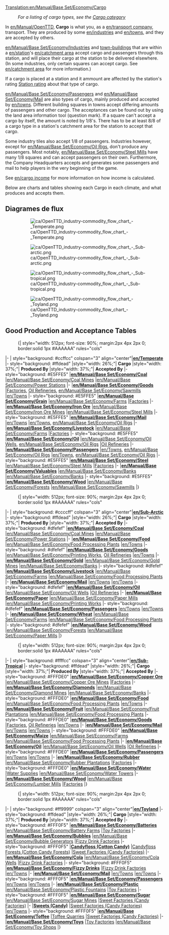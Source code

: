 [[Translation:en/Manual/Base Set/Economy/Cargo]]
{{ca/Traducció|Cargo|25}}
{{ca/Taula de contingut}}
:''For a listing of cargo types, see the [[:Category:en/Cargo|Cargo category]]''

In [[en/Manual/OpenTTD]], '''Cargo''' is what you, as a [[en/transport company]], transport. They are produced by some [[en/industries]] and [[en/towns]], and they are accepted by others. 

[[en/Manual/Base Set/Economy/Industries]] and [[en/Town|town-buildings]] that are within a [[en/station]]'s [[en/catchment area]] accept cargo and passengers through this station, and will place their cargo at the station to be delivered elsewhere. (In some industries, only certain squares can accept cargo. See [[en/catchment area]] for more information.)

If a cargo is placed at a station and it ammount are affected by the station's rating [[en/Manual/Game mechanics#Station rating|Station rating]] about that type of cargo.

[[en/Manual/Base Set/Economy/Passengers]] and [[en/Manual/Base Set/Economy/Mail]] are also types of cargo, mainly produced and accepted by [[en/town]]s. Different building squares in towns accept differing amounts of passengers and other cargo. The acceptances can be found out by using the land area information tool (question mark). If a square can't accept a cargo by itself, the amount is noted by 1/8's. There has to be at least 8/8 of a cargo type in a station's catchment area for the station to accept that cargo.

Some industry tiles also accept 1/8 of passengers. Industries however, except for [[en/Manual/Base Set/Economy/Oil Rig]]s, don't produce any passengers. Most notably, [[en/Manual/Base Set/Economy/Steel Mill]]s have many 1/8 squares and can accept passengers on their own. Furthermore, the Company Headquarters accepts and generates some passengers and mail to help players in the very beginning of the game.

See [[en/cargo income]] for more information on how income is calculated.

Below are charts and tables showing each Cargo in each climate, and what produces and accepts them.

==Diagrames de flux==
:[[File:ca/OpenTTD industry-commodity flow chart - Temperate.png|border]]

:[[File:ca/OpenTTD industry-commodity flow chart - Sub-arctic.png|border]]

:[[File:ca/OpenTTD industry-commodity flow chart - Sub-tropical.png|border]]

:[[File:ca/OpenTTD industry-commodity flow chart - Toyland.png|border]]

==Good Production and Acceptance Tables==

:{| {{en/Wikitable}} style="width: 512px; font-size: 90%; margin:2px 4px 2px 0; border:solid 1px #AAAAAA" rules="cols"
|- 
| style="background: #ccffcc" colspan="3" align="center"|'''[[en/Temperate]]'''
|- style="background: #ffdead"
|style="width: 26%;"| '''Cargo'''
|style="width: 37%;"| '''Produced By'''
|style="width: 37%;"| '''Accepted By'''
|- style="background: #E5FFE5"
|'''[[en/Manual/Base Set/Economy/Coal]]'''
|[[en/Manual/Base Set/Economy/Coal Mine]]s
|[[en/Manual/Base Set/Economy/Power Station]]s
|-
|'''[[en/Manual/Base Set/Economy/Goods]]'''
|[[en/Manual/Base Set/Economy/Factory|Factories]], [[en/Manual/Base Set/Economy/Oil Refinery|Oil Refineries]], [[en/Manual/Base Set/Economy/Sawmill]]s
|[[en/Town]]s
|- style="background: #E5FFE5"
|'''[[en/Manual/Base Set/Economy/Grain]]'''
|[[en/Manual/Base Set/Economy/Farm]]s
|[[en/Manual/Base Set/Economy/Factory|Factories]]
|-
|'''[[en/Manual/Base Set/Economy/Iron Ore]]'''
|[[en/Manual/Base Set/Economy/Iron Ore Mine]]s
|[[en/Manual/Base Set/Economy/Steel Mill]]s
|- style="background: #E5FFE5"
|'''[[en/Manual/Base Set/Economy/Mail]]'''
|[[en/Town]]s
|[[en/Town]]s, [[en/Manual/Base Set/Economy/Oil Rig]]s
|-
|'''[[en/Manual/Base Set/Economy/Livestock]]'''
|[[en/Manual/Base Set/Economy/Farm]]s
|[[en/Manual/Base Set/Economy/Factory|Factories]]
|- style="background: #E5FFE5"
|'''[[en/Manual/Base Set/Economy/Oil]]'''
|[[en/Manual/Base Set/Economy/Oil Wells]], [[en/Manual/Base Set/Economy/Oil Rig]]s
|[[en/Manual/Base Set/Economy/Oil Refinery|Oil Refineries]]
|-
|'''[[en/Manual/Base Set/Economy/Passengers]]'''
|[[en/Town]]s, [[en/Manual/Base Set/Economy/Oil Rig]]s
|[[en/Town]]s, [[en/Manual/Base Set/Economy/Oil Rig]]s
|- style="background: #E5FFE5"
|'''[[en/Manual/Base Set/Economy/Steel]]'''
|[[en/Manual/Base Set/Economy/Steel Mill]]s
|[[en/Manual/Base Set/Economy/Factory|Factories]]
|-
|'''[[en/Manual/Base Set/Economy/Valuables]]'''
|[[en/Manual/Base Set/Economy/Bank]]s
|[[en/Manual/Base Set/Economy/Bank]]s
|- style="background: #E5FFE5"
|'''[[en/Manual/Base Set/Economy/Wood]]'''
|[[en/Manual/Base Set/Economy/Forest]]s
|[[en/Manual/Base Set/Economy/Sawmill]]s
|}

:{| {{en/Wikitable}} style="width: 512px; font-size: 90%; margin:2px 4px 2px 0; border:solid 1px #AAAAAA" rules="cols"
|- 
| style="background: #ccccff" colspan="3" align="center"|'''[[en/Sub-Arctic]]'''
|- style="background: #ffdead"
|style="width: 26%;"| '''Cargo'''
|style="width: 37%;"| '''Produced By'''
|style="width: 37%;"| '''Accepted By'''
|- style="background: #dfefef"
|'''[[en/Manual/Base Set/Economy/Coal]]'''
|[[en/Manual/Base Set/Economy/Coal Mine]]s
|[[en/Manual/Base Set/Economy/Power Station]]s
|-
|'''[[en/Manual/Base Set/Economy/Food]]'''
|[[en/Manual/Base Set/Economy/Food Processing Plant]]s
|[[en/Town]]s
|- style="background: #dfefef"
|'''[[en/Manual/Base Set/Economy/Goods]]'''
|[[en/Manual/Base Set/Economy/Printing Works]], [[en/Manual/Base Set/Economy/Oil Refinery|Oil Refineries]]
|[[en/Town]]s
|-
|'''[[en/Manual/Base Set/Economy/Gold]]'''
|[[en/Manual/Base Set/Economy/Gold Mine]]s
|[[en/Manual/Base Set/Economy/Bank]]s
|- style="background: #dfefef"
|'''[[en/Manual/Base Set/Economy/Livestock]]'''
|[[en/Manual/Base Set/Economy/Farm]]s
|[[en/Manual/Base Set/Economy/Food Processing Plant]]s
|-
|'''[[en/Manual/Base Set/Economy/Mail]]'''
|[[en/Town]]s
|[[en/Town]]s
|- style="background: #dfefef"
|'''[[en/Manual/Base Set/Economy/Oil]]'''
|[[en/Manual/Base Set/Economy/Oil Wells]]
|[[en/Manual/Base Set/Economy/Oil Refinery|Oil Refineries]]
|-
|'''[[en/Manual/Base Set/Economy/Paper]]'''
|[[en/Manual/Base Set/Economy/Paper Mill]]s
|[[en/Manual/Base Set/Economy/Printing Works]]
|- style="background: #dfefef"
|'''[[en/Manual/Base Set/Economy/Passengers]]'''
|[[en/Town]]s
|[[en/Town]]s
|-
|'''[[en/Manual/Base Set/Economy/Wheat]]'''
|[[en/Manual/Base Set/Economy/Farm]]s
|[[en/Manual/Base Set/Economy/Food Processing Plant]]s
|- style="background: #dfefef"
|'''[[en/Manual/Base Set/Economy/Wood]]'''
|[[en/Manual/Base Set/Economy/Forest]]s
|[[en/Manual/Base Set/Economy/Paper Mill]]s
|}

:{| {{en/Wikitable}} style="width: 512px; font-size: 90%; margin:2px 4px 2px 0; border:solid 1px #AAAAAA" rules="cols"
|- 
| style="background: #ffffcc" colspan="3" align="center"|'''[[en/Sub-Tropical]]'''
|- style="background: #ffdead"
|style="width: 26%;"| '''Cargo'''
|style="width: 37%;"| '''Produced By'''
|style="width: 37%;"| '''Accepted By'''
|- style="background: #FFFDE0"
|'''[[en/Manual/Base Set/Economy/Copper Ore]]'''
|[[en/Manual/Base Set/Economy/Copper Ore Mine]]s
|[[en/Manual/Base Set/Economy/Factory|Factories]]
|-
|'''[[en/Manual/Base Set/Economy/Diamonds]]'''
|[[en/Manual/Base Set/Economy/Diamond Mine]]s
|[[en/Manual/Base Set/Economy/Bank]]s
|- style="background: #FFFDE0"
|'''[[en/Manual/Base Set/Economy/Food]]'''
|[[en/Manual/Base Set/Economy/Food Processing Plant]]s
|[[en/Town]]s
|-
|'''[[en/Manual/Base Set/Economy/Fruit]]'''
|[[en/Manual/Base Set/Economy/Fruit Plantation]]s
|[[en/Manual/Base Set/Economy/Food Processing Plant]]s
|- style="background: #FFFDE0"
|'''[[en/Manual/Base Set/Economy/Goods]]'''
|[[en/Manual/Base Set/Economy/Factory|Factories]], [[en/Manual/Base Set/Economy/Oil Refinery|Oil Refineries]]
|[[en/Town]]s
|-
|'''[[en/Manual/Base Set/Economy/Mail]]'''
|[[en/Town]]s
|[[en/Town]]s
|- style="background: #FFFDE0"
|'''[[en/Manual/Base Set/Economy/Maize]]'''
|[[en/Manual/Base Set/Economy/Farm]]s
|[[en/Manual/Base Set/Economy/Food Processing Plant]]s
|-
|'''[[en/Manual/Base Set/Economy/Oil]]'''
|[[en/Manual/Base Set/Economy/Oil Wells]]
|[[en/Manual/Base Set/Economy/Oil Refinery|Oil Refineries]]
|- style="background: #FFFDE0"
|'''[[en/Manual/Base Set/Economy/Passengers]]'''
|[[en/Town]]s
|[[en/Town]]s
|-
|'''[[en/Manual/Base Set/Economy/Rubber]]'''
|[[en/Manual/Base Set/Economy/Rubber Plantation]]s
|[[en/Manual/Base Set/Economy/Factory|Factories]]
|- style="background: #FFFDE0"
|'''[[en/Manual/Base Set/Economy/Water]]'''
|[[en/Manual/Base Set/Economy/Water Supply|Water Supplies]]
|[[en/Manual/Base Set/Economy/Water Tower]]s
|-
|'''[[en/Manual/Base Set/Economy/Wood]]'''
|[[en/Manual/Base Set/Economy/Lumber Mill]]s
|[[en/Manual/Base Set/Economy/Factory|Factories]]
|}

:{| {{en/Wikitable}} style="width: 512px; font-size: 90%; margin:2px 4px 2px 0; border:solid 1px #AAAAAA" rules="cols"
|- 
| style="background: #ff9999" colspan="3" align="center"|'''[[en/Toyland]]'''
|- style="background: #ffdead"
|style="width: 26%;"| '''Cargo'''
|style="width: 37%;"| '''Produced By'''
|style="width: 37%;"| '''Accepted By'''
|- style="background: #FFF0F5"
|'''[[en/Manual/Base Set/Economy/Batteries]]'''
|[[en/Manual/Base Set/Economy/Battery Farm]]s
|[[en/Manual/Base Set/Economy/Toy Factory|Toy Factories]]
|-
|'''[[en/Manual/Base Set/Economy/Bubbles]]'''
|[[en/Manual/Base Set/Economy/Bubble Generator]]s
|[[en/Manual/Base Set/Economy/Fizzy Drink Factory|Fizzy Drink Factories]]
|- style="background: #FFF0F5"
|'''[[en/Manual/Base Set/Economy/Candyfloss|Candyfloss (Cotton Candy)]]''' 
|[[en/Manual/Base Set/Economy/Candyfloss Forest|Candyfloss Forests (Cotton Candy Forests)]]
|[[en/Manual/Base Set/Economy/Sweet Factory|Sweet Factories (Candy Factories)]]
|-
|'''[[en/Manual/Base Set/Economy/Cola]]'''
|[[en/Manual/Base Set/Economy/Cola Wells]]
|[[en/Manual/Base Set/Economy/Fizzy Drink Factory|Fizzy Drink Factories]]
|- style="background: #FFF0F5"
|'''[[en/Manual/Base Set/Economy/Fizzy Drinks]]'''
|[[en/Manual/Base Set/Economy/Fizzy Drink Factory|Fizzy Drink Factories]]
|[[en/Town]]s
|-
|'''[[en/Manual/Base Set/Economy/Mail]]'''
|[[en/Town]]s
|[[en/Town]]s
|- style="background: #FFF0F5"
|'''[[en/Manual/Base Set/Economy/Passengers]]'''
|[[en/Town]]s
|[[en/Town]]s
|-
|'''[[en/Manual/Base Set/Economy/Plastic]]'''
|[[en/Manual/Base Set/Economy/Plastic Fountains]]
|[[en/Manual/Base Set/Economy/Toy Factory|Toy Factories]]
|- style="background: #FFF0F5"
|'''[[en/Manual/Base Set/Economy/Sugar]]'''
|[[en/Manual/Base Set/Economy/Sugar Mine]]s
|[[en/Manual/Base Set/Economy/Sweet Factory|Sweet Factories (Candy Factories)]]
|-
|'''[[en/Manual/Base Set/Economy/Sweets|Sweets (Candy)]]'''
|[[en/Manual/Base Set/Economy/Sweet Factory|Sweet Factories (Candy Factories)]]
|[[en/Town]]s
|- style="background: #FFF0F5"
|'''[[en/Manual/Base Set/Economy/Toffee]]'''
|[[en/Manual/Base Set/Economy/Toffee Quarry|Toffee Quarries]]
|[[en/Manual/Base Set/Economy/Sweet Factory|Sweet Factories (Candy Factories)]]
|-
|'''[[en/Manual/Base Set/Economy/Toys]]'''
|[[en/Manual/Base Set/Economy/Toy Factory|Toy Factories]]
|[[en/Manual/Base Set/Economy/Toy Shop]]s
|}